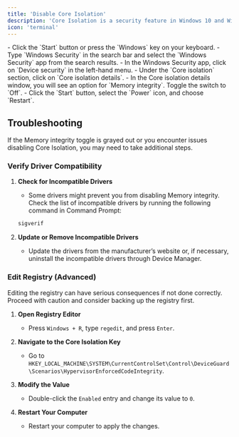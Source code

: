 ```yaml
---
title: 'Disable Core Isolation'
description: 'Core Isolation is a security feature in Windows 10 and Windows 11 that uses virtualization-based security to protect core processes from malicious software. However, you may need to disable Core Isolation for compatibility reasons with certain applications or drivers.'
icon: 'terminal'
---
```


<Steps>
  <Step title="Open Windows Security">
        - Click the `Start` button or press the `Windows` key on your keyboard.
        - Type `Windows Security` in the search bar and select the `Windows Security` app from the search results.
  </Step>
  <Step title="Navigate to Device Security">
        - In the Windows Security app, click on `Device security` in the left-hand menu.
        - Under the `Core isolation` section, click on `Core isolation details`.
  </Step>
  <Step title="Disable Memory Integrity">
    - In the Core isolation details window, you will see an option for `Memory integrity`. Toggle the switch to `Off`.
  </Step>
  <Step title="Restart Device">
    - Click the `Start` button, select the `Power` icon, and choose `Restart`.
  </Step>
  
</Steps>

## Troubleshooting

<Note>
If the Memory integrity toggle is grayed out or you encounter issues disabling Core Isolation, you may need to take additional steps.
</Note>

### Verify Driver Compatibility

1. **Check for Incompatible Drivers**
    - Some drivers might prevent you from disabling Memory integrity. Check the list of incompatible drivers by running the following command in Command Prompt:

    ```sh
    sigverif
    ```

2. **Update or Remove Incompatible Drivers**
    - Update the drivers from the manufacturer’s website or, if necessary, uninstall the incompatible drivers through Device Manager.

### Edit Registry (Advanced)

<Warning>
Editing the registry can have serious consequences if not done correctly. Proceed with caution and consider backing up the registry first.
</Warning>

1. **Open Registry Editor**
    - Press `Windows + R`, type `regedit`, and press `Enter`.

2. **Navigate to the Core Isolation Key**
    - Go to `HKEY_LOCAL_MACHINE\SYSTEM\CurrentControlSet\Control\DeviceGuard\Scenarios\HypervisorEnforcedCodeIntegrity`.

3. **Modify the Value**
    - Double-click the `Enabled` entry and change its value to `0`.

4. **Restart Your Computer**
    - Restart your computer to apply the changes.
